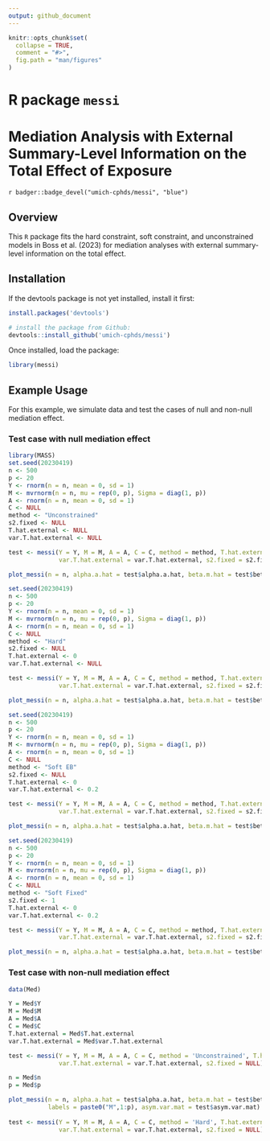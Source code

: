 ```yaml
---
output: github_document
---
```


<!-- README.md is generated from README.Rmd. Please edit that file -->

```r
knitr::opts_chunk$set(
  collapse = TRUE,
  comment = "#>",
  fig.path = "man/figures"
)
```

# R package `messi`

# Mediation Analysis with External Summary-Level Information on the Total Effect of Exposure

`r badger::badge_devel("umich-cphds/messi", "blue")`

## Overview

This `R` package fits the hard constraint, soft constraint, and unconstrained models in Boss et al. (2023) for mediation analyses with external summary-level information on the total effect.

## Installation

If the devtools package is not yet installed, install it first:

```r
install.packages('devtools')
```

```r
# install the package from Github:
devtools::install_github('umich-cphds/messi') 
```

Once installed, load the package:

```r
library(messi)
```

## Example Usage

For this example, we simulate data and test the cases of null and non-null mediation
effect.

### Test case with null mediation effect

```r
library(MASS)
set.seed(20230419)
n <- 500
p <- 20
Y <- rnorm(n = n, mean = 0, sd = 1)
M <- mvrnorm(n = n, mu = rep(0, p), Sigma = diag(1, p))
A <- rnorm(n = n, mean = 0, sd = 1)
C <- NULL
method <- "Unconstrained"
s2.fixed <- NULL
T.hat.external <- NULL
var.T.hat.external <- NULL

test <- messi(Y = Y, M = M, A = A, C = C, method = method, T.hat.external = T.hat.external,
              var.T.hat.external = var.T.hat.external, s2.fixed = s2.fixed)

plot_messi(n = n, alpha.a.hat = test$alpha.a.hat, beta.m.hat = test$beta.m.hat, labels = paste0("M",1:p), asym.var.mat = test$asym.var.mat)

set.seed(20230419)
n <- 500
p <- 20
Y <- rnorm(n = n, mean = 0, sd = 1)
M <- mvrnorm(n = n, mu = rep(0, p), Sigma = diag(1, p))
A <- rnorm(n = n, mean = 0, sd = 1)
C <- NULL
method <- "Hard"
s2.fixed <- NULL
T.hat.external <- 0
var.T.hat.external <- NULL

test <- messi(Y = Y, M = M, A = A, C = C, method = method, T.hat.external = T.hat.external,
              var.T.hat.external = var.T.hat.external, s2.fixed = s2.fixed)

plot_messi(n = n, alpha.a.hat = test$alpha.a.hat, beta.m.hat = test$beta.m.hat, labels = paste0("M",1:p), asym.var.mat = test$asym.var.mat)

set.seed(20230419)
n <- 500
p <- 20
Y <- rnorm(n = n, mean = 0, sd = 1)
M <- mvrnorm(n = n, mu = rep(0, p), Sigma = diag(1, p))
A <- rnorm(n = n, mean = 0, sd = 1)
C <- NULL
method <- "Soft EB"
s2.fixed <- NULL
T.hat.external <- 0
var.T.hat.external <- 0.2

test <- messi(Y = Y, M = M, A = A, C = C, method = method, T.hat.external = T.hat.external,
              var.T.hat.external = var.T.hat.external, s2.fixed = s2.fixed)

plot_messi(n = n, alpha.a.hat = test$alpha.a.hat, beta.m.hat = test$beta.m.hat, labels = paste0("M",1:p), asym.var.mat = test$asym.var.mat)

set.seed(20230419)
n <- 500
p <- 20
Y <- rnorm(n = n, mean = 0, sd = 1)
M <- mvrnorm(n = n, mu = rep(0, p), Sigma = diag(1, p))
A <- rnorm(n = n, mean = 0, sd = 1)
C <- NULL
method <- "Soft Fixed"
s2.fixed <- 1
T.hat.external <- 0
var.T.hat.external <- 0.2

test <- messi(Y = Y, M = M, A = A, C = C, method = method, T.hat.external = T.hat.external,
              var.T.hat.external = var.T.hat.external, s2.fixed = s2.fixed)

plot_messi(n = n, alpha.a.hat = test$alpha.a.hat, beta.m.hat = test$beta.m.hat, labels = paste0("M",1:p), asym.var.mat = test$asym.var.mat)
```

### Test case with non-null mediation effect

```r
data(Med)

Y = Med$Y
M = Med$M
A = Med$A
C = Med$C
T.hat.external = Med$T.hat.external
var.T.hat.external = Med$var.T.hat.external

test <- messi(Y = Y, M = M, A = A, C = C, method = 'Unconstrained', T.hat.external = T.hat.external,
              var.T.hat.external = var.T.hat.external, s2.fixed = NULL)

n = Med$n
p = Med$p

plot_messi(n = n, alpha.a.hat = test$alpha.a.hat, beta.m.hat = test$beta.m.hat, 
           labels = paste0("M",1:p), asym.var.mat = test$asym.var.mat)
              
test <- messi(Y = Y, M = M, A = A, C = C, method = 'Hard', T.hat.external = T.hat.external,
              var.T.hat.external = var.T.hat.external, s2.fixed = NULL)

```
